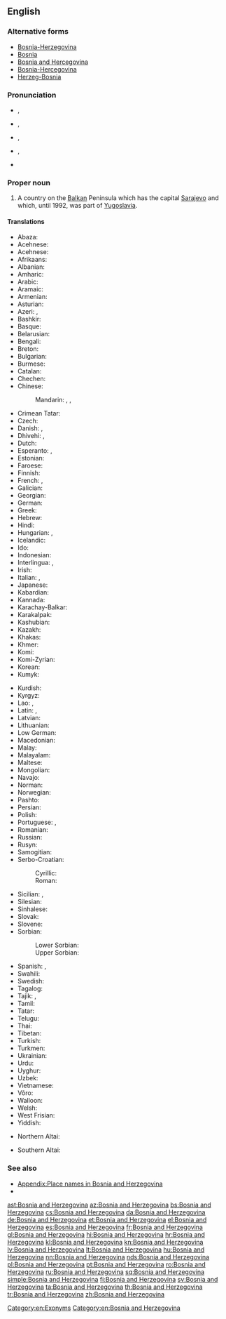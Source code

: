 ==English==
{{wikipedia}}

===Alternative forms===
* [[Bosnia-Herzegovina]]
* [[Bosnia]]
* [[Bosnia and Hercegovina]]
* [[Bosnia-Hercegovina]]
* [[Herzeg-Bosnia]]

===Pronunciation===
* {{IPA|/ˈbɒzniə ænd ˌhɜrtsɨɡoʊˈviːnə/|lang=en}}, {{enPR|bŏz′·nē·ə and hûrts′·ə·gōv′·ĭn·ə}}
* {{IPA|/ˈbɒzniə ænd hɜrtsɨˈɡoʊvɨnə/|lang=en}}, {{enPR|bŏz′·nē·ə and hûrts′·ə·gōv′·ĭn·ə}}
* {{IPA|/ˈbɒzniə ənd ˌhɜrtsɨɡoʊˈviːnə/|lang=en}}, {{enPR|bŏz′·nē·ə ənd hûrts′·ə·gōv′·ĭn·ə}}
* {{IPA|/ˈbɒzniə ənd hɜrtsɨˈɡoʊvɨnə/|lang=en}}, {{enPR|bŏz′·nē·ə ənd hûrts′·ə·gōv′·ĭn·ə}}
* {{audio|En-us-Bosnia and Herzegovina.ogg|Audio (US)|lang=en}}

===Proper noun===
{{en-proper noun|head=[[Bosnia]] [[and]] [[Herzegovina]]}}

# A country on the [[Balkan]] Peninsula which has the capital [[Sarajevo]] and which, until 1992, was part of [[Yugoslavia]].

====Translations====
{{trans-top|country on the Balkan peninsula}}
* Abaza: {{t|abq|Босния-Герцеговина}}
* Acehnese: {{t|ace|Bosnia Hèrzègovina}}
* Acehnese: {{t|ace|Bosnia Hèrzègovina}}
* Afrikaans: {{t|af|Bosnië-Herzegowina}}
* Albanian: {{t+|sq|Bosnja dhe Hercegovina|f}}
* Amharic: {{t|am|ቦስኒያና ሄርጸጎቪና}}
* Arabic: {{t|ar|اَلْبُوسْنَة وَالْهَرْسَك|f|tr=al-būsna wa-l-harsak}}
* Aramaic: {{t|arc|ܒܘܣܢܐ ܘܗܪܬܣܓܘܒܝܢܐ|sc=Syrc}}
* Armenian: {{t|hy|Բոսնիա եւ Հերցեգովինա}}
* Asturian: {{t|ast|Bosnia y Hercegovina}}
* Azeri: {{t|az|Bosniya-Herseqovina}}, {{t+|az|Bosniya və Herseqovina}}
* Bashkir: {{t|ba|Босния һәм Герцеговина}}
* Basque: {{t+|eu|Bosnia-Herzegovina}}
* Belarusian: {{t|be|Бо́снія і Герцагаві́на|f}}
* Bengali: {{t|bn|বসনিয়া ও হার্জেগোভিনা}}
* Breton: {{t|br|Bosnia ha Herzegovina}}
* Bulgarian: {{t|bg|Бо́сна и Херцего́вина|f}}
* Burmese: {{t|my|ဘော့စနီးယားနှင့်ဟာဇီဂိုဗီးနား}}
* Catalan: {{t+|ca|Bòsnia i Hercegovina|f}}
* Chechen: {{t|ce|Босни-Герцеговина}}
* Chinese:
*: Mandarin: {{qualifier|full name}} {{t|cmn|波斯尼亞和黑塞哥維那}}, {{t|cmn|波斯尼亚和黑塞哥维那|tr=Bōsīníyà hé Hēisāigēwéinà}}, {{qualifier|abbreviation}} {{t+|cmn|波黑|tr=Bōhēi}}
* Crimean Tatar: {{t|crh|Bosna ve Hersek}}
* Czech: {{t+|cs|Bosna a Hercegovina|f}}
* Danish: {{t|da|Bosnien-Hercegovina}}, {{t|da|Bosnien og Hercegovina}}
* Dhivehi: {{t|dv|ބޮސްނިއާ}}, {{t+|dv|ބޮސްނިޔާ އެންޑް ހެރްޒިގޮވީނާ|sc=Thaa}}
* Dutch: {{t+|nl|Bosnië en Herzegovina}}
* Esperanto: {{t|eo|Bosnio-Hercegovino}}, {{t|eo|Bosnio kaj Hercegovino}}
* Estonian: {{t+|et|Bosnia ja Hertsegoviina}}
* Faroese: {{t|fo|Bosnia-Hersegovina}}
* Finnish: {{t+|fi|Bosnia ja Hertsegovina}}
* French: {{t+|fr|Bosnie-Herzégovine|f}}, {{qualifier|rare}} {{t+|fr|Bosnie-et-Herzégovine|f}}
* Galician: {{t+|gl|Bosnia e Hercegovina}}
* Georgian: {{t|ka|ბოსნია და ჰერცეგოვინა}}
* German: {{t+|de|Bosnien und Herzegowina|n}}
* Greek: {{t+|el|Βοσνία και Ερζεγοβίνη|f}}
* Hebrew: {{t|he|בוסניה הרצגובינה|tr=bosnia hertzegovina}}
* Hindi: {{t|hi|बोसनिया हर्ज़ेगोविना}}
* Hungarian: {{t+|hu|Bosznia-Hercegovina}}, {{t|hu|Bosznia és Hercegovina}}
* Icelandic: {{t+|is|Bosnía og Hersegóvína}}
* Ido: {{t+|io|Bosnia e Herzegovina}}
* Indonesian: {{t|id|Bosnia-Herzegovina}}
* Interlingua: {{t|ia|Bosnia-Herzegovina}}, {{t|ia|Bosnia e Herzegovina}}
* Irish: {{t|ga|Bhoisnia-Heirseagaivéin|f|alt=An Bhoisnia-Heirseagaivéin}}
* Italian: {{t|it|Bosnia-Erzegovina|f}}, {{t|it|Bosnia ed Erzegovin|f}}
* Japanese: {{t|ja|ボスニア・ヘルツェゴヴィナ|tr=Bosunia-Herutsegovina}}
* Kabardian: {{t|kbd|Босниерэ Герцеговинэрэ}}
* Kannada: {{t+|kn|ಬೊಸ್ನಿಯ ಮತ್ತು ಹೆರ್ಜೆಗೊವಿನ|sc=Knda}}
* Karachay-Balkar: {{t|krc|Босния бла Герцеговина|sc=Cyrl}}
* Karakalpak: {{t|kaa|Bosniya ha'm Gertsegovina}}
* Kashubian: {{t|csb|Bòsnijô ë Hercegòwina|f}}
* Kazakh: {{t|kk|Босния Герцеговина}}
* Khakas: {{t|kjh|Босния паза Герцеговина}}
* Khmer: {{t|km|បូស្នៀ និង ហេហ្សេហ្គូវីណា|tr=boosnie nɨng heezeehkuuviinaa}}
* Komi: {{t|kpv|Босния-Герцеговина}}
* Komi-Zyrian: {{t|kpv|Босния да Герцеговина}}
* Korean: {{t+|ko|^보스니아 ^헤르체고비나}}
* Kumyk: {{t|kum|Босния ва Герцеговина}}
{{trans-mid}}
* Kurdish: {{t|ku|Bosna-Hersek}}
* Kyrgyz: {{t|ky|Босния жана Герцеговина}}
* Lao: {{t|lo|ບົດສະນີແຮກເຊໂກວີນ|sc=Laoo}}, {{t|lo|ປະເທດບົດສະນີແຮກເຊໂກວີນ|sc=Laoo}}
* Latin: {{t|la|Bosnia et Herzegovia}}, {{t|la|Bosnia et Herzegovina}}
* Latvian: {{t|lv|Bosnija un Hercegovina|f}}
* Lithuanian: {{t+|lt|Bosnija ir Hercegovina}}
* Low German: {{t+|nds|Bosnien-Herzegowina}}
* Macedonian: {{t+|mk|Бо́сна и Херцего́вина}}
* Malay: {{t|ms|Bosnia dan Herzegovina}}
* Malayalam: {{t|ml|ബോസ്നിയ ഹെർസെഗോവിന|sc=Mlym}}
* Maltese: {{t|mt|Bożnja u Ħerzegovina|f|alt=Il-Bożnja u Ħerzegovina}}
* Mongolian: {{t|mn|Босни-Герцаговин}}
* Navajo: {{t|nv|Bosna dóó Hetsog bikéyah}}
* Norman: {{t|nrf|Bosnie et Herzegovina|f}}
* Norwegian: {{t+|no|Bosnia-Hercegovina}}
* Pashto: {{t|ps|بوسنيا او هېرزېګووينا|tr=bosniyā aw herzegowīnā|sc=ps-Arab}}
* Persian: {{t|fa|بوسنی و هرزگوین|tr=bosnī o herzegovin, bosnī va herzegovin}}
* Polish: {{t+|pl|Bośnia i Hercegowina|f}}
* Portuguese: {{t+|pt|Bósnia e Herzegovina|f}}, {{t|pt|Bósnia-Herzegóvina|f}}
* Romanian: {{t+|ro|Bosnia și Herțegovina|f}}
* Russian: {{t+|ru|Бо́сния и Герцегови́на|f}}
* Rusyn: {{t|rue|Бо́снія і Герцеґови́на|f|sc=Cyrl}}
* Samogitian: {{t|sgs|Bosnėjė ėr Hercuogovėna}}
* Serbo-Croatian:
*: Cyrillic: {{t|sh|Босна и Херцеговина|f|sc=Cyrl}}
*: Roman: {{t|sh|Bosna i Hercegovina|f}}
* Sicilian: {{t|scn|Bosnia-Erzegòvina|f}}, {{t|scn|Bosnia-Erzegovina|f}}
* Silesian: {{t|szl|Bośńa a Hercegowina|f}}
* Sinhalese: {{t|si|බොස්‍නියා සහ හර්‍සෙගොවිනා|sc=Sinh}}
* Slovak: {{t|sk|Bosna a Hercegovina|f}}
* Slovene: {{t|sl|Bósna in Hercegovína|f}}
* Sorbian:
*: Lower Sorbian: {{t|dsb|Bosniska-Hercegowinska|f}}
*: Upper Sorbian: {{t|hsb|Bosniska a Hercegowina|f}}
* Spanish: {{t+|es|Bosnia-Herzegovina|f}}, {{t+|es|Bosnia y Herzegovina|f}}
* Swahili: {{t|sw|Bosnia na Herzegovina}}
* Swedish: {{t+|sv|Bosnien och Hercegovina}}
* Tagalog: {{t|tl|Bosniya at Ersegobina}}
* Tajik: {{t|tg|Босния ва Ҳерцеговина}}, {{t|tg|Боснияу Ҳерцеговина}}
* Tamil: {{t|ta|போஸ்னியா ஹெர்ஸிகோவினா}}
* Tatar: {{t|tt|Босния һәм Герцеговина}}
* Telugu: {{t+|te|బోస్నియా మరియు హెర్జెగొవీనా|sc=Telu}}
* Thai: {{t+|th|บอสเนียและเฮอร์เซโกวีนา}}
* Tibetan: {{t|bo|བྷོསུ་ནིཡ་དང་ཧར་ཛེ་གྷོ་ཝི་ན}}
* Turkish: {{t+|tr|Bosna-Hersek}}
* Turkmen: {{t|tk|Bosniýa we Gersegowina}}
* Ukrainian: {{t+|uk|Бо́снія і Герцегови́на|f}}
* Urdu: {{t|ur|بوسنیا ہرزگووینا|tr=bosniyā harzigovīnā}}
* Uyghur: {{t|ug|بوسنىيە ۋە ھېرسېگوۋىنا}}
* Uzbek: {{t|uz|Bosniya va Gertsegovina}}
* Vietnamese: {{t|vi|Bô-xni-a Héc-xê-gô-vi-na}}
* Võro: {{t|vro|Bosnia ja Hertsegoviina}}
* Walloon: {{t|wa|Bosneye eyet Herzegovine}}
* Welsh: {{t|cy|Bosna a Hercegovina}}
* West Frisian: {{t|fy|Bosnje en Herzegovina}}
* Yiddish: {{t|yi|באָסניע און הערצעגאָווינע|sc=Hebr|f}}
{{trans-bottom}}

{{checktrans-top}}
* Northern Altai: {{t-check|atv|Босния ла Герцеговина}}
{{trans-mid}}
* Southern Altai: {{t-check|alt|Босния ла Герцеговина}}
{{trans-bottom}}

===See also===
* [[Appendix:Place names in Bosnia and Herzegovina]]
* {{list:countries of Europe/en}}

[[Category:en:Exonyms]]
[[Category:en:Bosnia and Herzegovina]]

[[ast:Bosnia and Herzegovina]]
[[az:Bosnia and Herzegovina]]
[[bs:Bosnia and Herzegovina]]
[[cs:Bosnia and Herzegovina]]
[[da:Bosnia and Herzegovina]]
[[de:Bosnia and Herzegovina]]
[[et:Bosnia and Herzegovina]]
[[el:Bosnia and Herzegovina]]
[[es:Bosnia and Herzegovina]]
[[fr:Bosnia and Herzegovina]]
[[gl:Bosnia and Herzegovina]]
[[hi:Bosnia and Herzegovina]]
[[hr:Bosnia and Herzegovina]]
[[kl:Bosnia and Herzegovina]]
[[kn:Bosnia and Herzegovina]]
[[lv:Bosnia and Herzegovina]]
[[lt:Bosnia and Herzegovina]]
[[hu:Bosnia and Herzegovina]]
[[nn:Bosnia and Herzegovina]]
[[nds:Bosnia and Herzegovina]]
[[pl:Bosnia and Herzegovina]]
[[pt:Bosnia and Herzegovina]]
[[ro:Bosnia and Herzegovina]]
[[ru:Bosnia and Herzegovina]]
[[sq:Bosnia and Herzegovina]]
[[simple:Bosnia and Herzegovina]]
[[fi:Bosnia and Herzegovina]]
[[sv:Bosnia and Herzegovina]]
[[ta:Bosnia and Herzegovina]]
[[th:Bosnia and Herzegovina]]
[[tr:Bosnia and Herzegovina]]
[[zh:Bosnia and Herzegovina]]